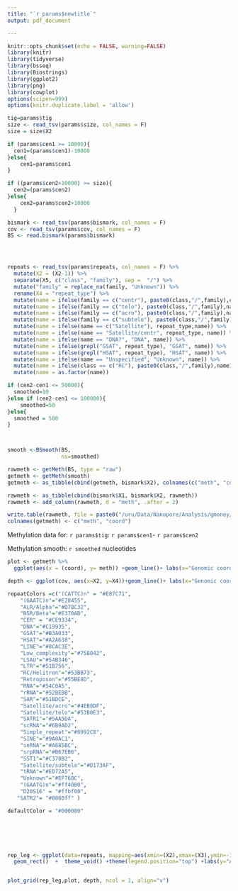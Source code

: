 ```yaml
---
title: "`r params$newtitle`"
output: pdf_document

---
```

```r
knitr::opts_chunk$set(echo = FALSE, warning=FALSE)
library(knitr)
library(tidyverse)
library(bsseq)
library(Biostrings)
library(ggplot2)
library(png)
library(cowplot)
options(scipen=999)
options(knitr.duplicate.label = 'allow')
```



```r
tig=params$tig
size <- read_tsv(params$size, col_names = F)
size = size$X2

if (params$cen1 >= 10000){
  cen1=(params$cen1)-10000
}else{
    cen1=params$cen1
}

if ((params$cen2+10000) >= size){
  cen2=(params$cen2)
}else{
    cen2=params$cen2+10000
  }

bismark <- read_tsv(params$bismark, col_names = F)
cov <- read_tsv(params$cov, col_names = F)
BS <- read.bismark(params$bismark)




repeats <- read_tsv(params$repeats, col_names = F) %>%
  mutate(X2 = (X2-1)) %>%
  separate(X5, c("class", "family"), sep =  "/") %>%
  mutate("family" = replace_na(family, "Unknown")) %>%
  rename(X4 = "repeat_type") %>%
  mutate(name = ifelse(family == c("centr"), paste0(class,"/",family),class)) %>%
  mutate(name = ifelse(family == c("telo"), paste0(class,"/",family),name)) %>%
  mutate(name = ifelse(family == c("acro"), paste0(class,"/",family),name)) %>%
  mutate(name = ifelse(family == c("subtelo"), paste0(class,"/",family),name)) %>%
  mutate(name = ifelse(name == c("Satellite"), repeat_type,name)) %>%
  mutate(name = ifelse(name == "Satellite/centr", repeat_type, name)) %>%
  mutate(name = ifelse(name == "DNA?", "DNA", name)) %>%
  mutate(name = ifelse(grepl("GSAT", repeat_type), "GSAT", name)) %>%
  mutate(name = ifelse(grepl("HSAT", repeat_type), "HSAT", name)) %>%
  mutate(name = ifelse(name == "Unspecified", "Unknown", name)) %>%
  mutate(name = ifelse(class == c("RC"), paste0(class,"/",family),name)) %>%
  mutate(name = as.factor(name))

```

```r

if (cen2-cen1 <= 50000){
  smoothed=10
}else if (cen2-cen1 <= 100000){
    smoothed=50
}else{
  smoothed = 500
}



smooth <-BSmooth(BS, 
                 ns=smoothed)

rawmeth <- getMeth(BS, type = "raw")
getmeth <- getMeth(smooth)
getmeth <- as_tibble(cbind(getmeth, bismark$X2), colnames(c("meth", "coords")))

rawmeth <- as_tibble(cbind(bismark$X1, bismark$X2, rawmeth))
rawmeth <- add_column(rawmeth, d = "meth", .after = 2)

write.table(rawmeth, file = paste0("/uru/Data/Nanopore/Analysis/gmoney/chm13/censat/phase_2/wig/",tig, ".wig"), col.names = F, row.names = F, quote = F, sep = "\t")
colnames(getmeth) <- c("meth", "coord")
```



Methylation data for:  `r params$tig`:
`r params$cen1`-
`r params$cen2`

Methylation smooth: `r smoothed` nucleotides
```r
plot <- getmeth %>% 
  ggplot(aes(x = (coord), y= meth)) +geom_line()+ labs(x="Genomic coordinates (Mb)", y="Methylation")+theme_bw(base_size = 25)+xlim(cen1,cen2)

```


```r
depth <- ggplot(cov, aes(x=X2, y=X4))+geom_line()+ labs(x="Genomic coordinates (Mb)", y="read depth")+theme_bw(base_size = 25)+xlim(cen1,cen2)

```

```r



    
repeatColors =c("(CATTC)n" = "#E87C71",
    "(GAATC)n"="#E28455",
    "ALR/Alpha"="#D78C32",
    "BSR/Beta"="#E370AB",
    "CER" = "#CE9334",
    "DNA"="#C19935",
    "GSAT"="#B3A033",
    "HSAT"="#A2A638",
    "LINE"="#8CAC3E",
    "Low_complexity"="#75B042",
    "LSAU"="#54B346",
    "LTR"="#51B756",
    "RC/Helitron"="#53BB73",
    "Retroposon"="#55BE8D",
    "RNA"="#54C0A5",
    "rRNA"="#52BEBB",
    "SAR"="#51BDCE",
    "Satellite/acro"="#4EB8DF",
    "Satellite/telo"="#53B0E3",
    "SATR1"="#5AA5DA",
    "scRNA"="#6B9AD2",
    "Simple_repeat"="#8992C8",
    "SINE"="#9A8AC1",
    "snRNA"="#A885BC",
    "srpRNA"="#B67EB6",
    "SST1"="#C378B2",
    "Satellite/subtelo"="#D173AF",
    "tRNA"="#ED72A5",
    "Unknown"="#EF768C", 
    "(GAATG)n"="#ff4000",
    "D20S16" = "#ffbf00", 
   "SATR2"= "#0080ff" )

defaultColor = "#000080"


    



rep_leg <- ggplot(data=repeats, mapping=aes(xmin=(X2),xmax=(X3),ymin=-1,ymax=1, fill = name))+
  geom_rect()  +  theme_void() +theme(legend.position="top") +labs(y="Axis")+xlim(cen1,cen2) +labs(y="Axis") + scale_fill_manual(values = repeatColors, drop = FALSE)+theme(legend.text=element_text(size=rel(1.5)))+theme(legend.title=element_blank())


plot_grid(rep_leg,plot, depth, ncol = 1, align="v")

```





